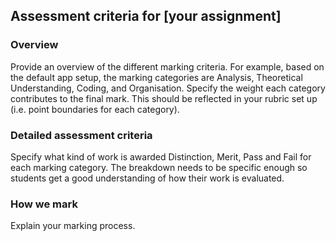 ## Assessment criteria for [your assignment]

### Overview

Provide an overview of the different marking criteria. For example, based on the default app setup, the marking categories are Analysis, Theoretical Understanding, Coding, and Organisation. Specify the weight each category contributes to the final mark. This should be reflected in your rubric set up (i.e. point boundaries for each category). 

### Detailed assessment criteria

Specify what kind of work is awarded Distinction, Merit, Pass and Fail for each marking category. The breakdown needs to be specific enough so students get a good understanding of how their work is evaluated. 

### How we mark

Explain your marking process. 
